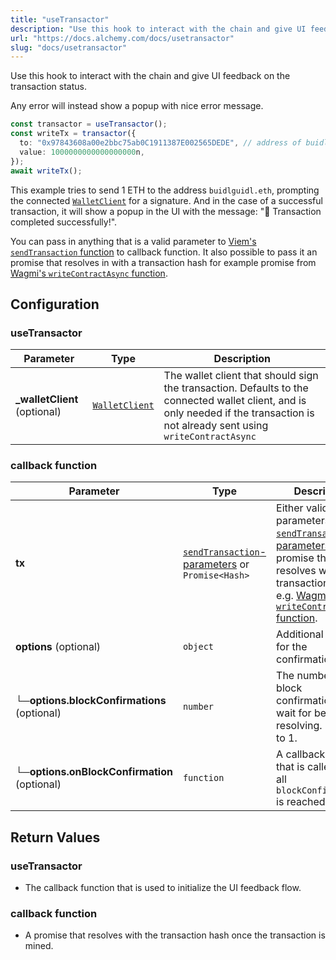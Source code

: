 ```yaml
---
title: "useTransactor"
description: "Use this hook to interact with the chain and give UI feedback on the transaction status."
url: "https://docs.alchemy.com/docs/usetransactor"
slug: "docs/usetransactor"
---
```


Use this hook to interact with the chain and give UI feedback on the transaction status.

Any error will instead show a popup with nice error message.

```typescript typescript
const transactor = useTransactor();
const writeTx = transactor({
  to: "0x97843608a00e2bbc75ab0C1911387E002565DEDE", // address of buidlguidl.eth
  value: 1000000000000000000n,
});
await writeTx();
```

This example tries to send 1 ETH to the address `buidlguidl.eth`, prompting the connected [`WalletClient`](https://wagmi.sh/react/api/hooks/useWalletClient#usewalletclient) for a signature. And in the case of a successful transaction, it will show a popup in the UI with the message: "🎉 Transaction completed successfully!".

You can pass in anything that is a valid parameter to [Viem's `sendTransaction` function](https://viem.sh/docs/actions/wallet/sendTransaction#parameters) to callback function. It also possible to pass it an promise that resolves in with a transaction hash for example promise from [Wagmi's `writeContractAsync` function](https://wagmi.sh/react/api/hooks/useWriteContract#mutate-async).

## Configuration

### useTransactor

| Parameter                     | Type                                                       | Description                                                                                                                                                                       |
| ----------------------------- | ---------------------------------------------------------- | --------------------------------------------------------------------------------------------------------------------------------------------------------------------------------- |
| **\_walletClient** (optional) | [`WalletClient`](https://viem.sh/docs/clients/wallet.html) | The wallet client that should sign the transaction. Defaults to the connected wallet client, and is only needed if the transaction is not already sent using `writeContractAsync` |

### callback function

| Parameter                                    | Type                                                                                                              | Description                                                                                                                                                                                                                                                                                    |
| -------------------------------------------- | ----------------------------------------------------------------------------------------------------------------- | ---------------------------------------------------------------------------------------------------------------------------------------------------------------------------------------------------------------------------------------------------------------------------------------------- |
| **tx**                                       | [`sendTransaction`-parameters](https://viem.sh/docs/actions/wallet/sendTransaction#parameters) or `Promise<Hash>` | Either valid parameters for [`sendTransaction`-parameters](https://viem.sh/docs/actions/wallet/sendTransaction#parameters) or a promise that resolves with the transaction hash, e.g. [Wagmi's `writeContractAsync` function](https://wagmi.sh/react/api/hooks/useWriteContract#mutate-async). |
| **options** (optional)                       | `object`                                                                                                          | Additional options for the confirmation.                                                                                                                                                                                                                                                       |
| **└─options.blockConfirmations** (optional)  | `number`                                                                                                          | The number of block confirmations to wait for before resolving. Defaults to 1.                                                                                                                                                                                                                 |
| **└─options.onBlockConfirmation** (optional) | `function`                                                                                                        | A callback function that is called once all `blockConfirmations` is reached.                                                                                                                                                                                                                   |

## Return Values

### useTransactor

- The callback function that is used to initialize the UI feedback flow.

### callback function

- A promise that resolves with the transaction hash once the transaction is mined.
